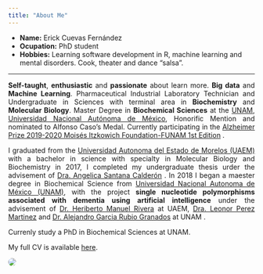 ```yaml
---
title: "About Me"
---
```


- __Name:__ Erick Cuevas Fernández
- __Ocupation:__ PhD student
- __Hobbies:__ Learning software development in R, machine learning and mental disorders. Cook, theater and dance "salsa".

***
<p style='text-align: justify;'> **Self-taught**, **enthusiastic** and **passionate** about learn more. **Big data** and **Machine Learning**. Pharmaceutical Industrial Laboratory Technician and Undergraduate in Sciences with terminal area in **Biochemistry** and **Molecular Biology**. Master Degree in **Biochemical Sciences** at the [UNAM, Universidad Nacional Autónoma de México](http://www.mdcbq.posgrado.unam.mx/), Honorific Mention and nominated to Alfonso Caso's Medal. Currently participating in the [Alzheimer Prize 2019-2020 Moisés Itzkowich Foundation-FUNAM 1st Edition](http://www.fundacionunam.org.mx/wp-content/uploads/2019/11/premio_alzheimer2020b.pdf) .</p> 


<p style='text-align: justify;'> I graduated from the [Universidad Autonoma del Estado de Morelos (UAEM)](http://www.cidc.uaem.mx) with a bachelor in science with specialty in Molecular Biology and Biochemistry in 2017, I completed my undergraduate thesis urder the advisement of [Dra. Angelica Santana Calderón](http://www.cidc.uaem.mx/angelicasantana/) . In 2018 I began a maester degree in Biochemical Science from  [Universidad Nacional Autonoma de México (UNAM)](http://www.mdcbq.posgrado.unam.mx/), with the project **single nucleotide polymorphisms associated with dementia using artificial intelligence** under the advisement of [Dr. Heriberto Manuel Rivera](https://www.uaem.mx/organizacion-institucional/uploads/facultades/medicina/files/Dr.HeribertoManuelRivera.pdf) at UAEM, [Dra. Leonor Perez Martinez](http://www.ibt.unam.mx/server/PRG.base?tipo:doc,dir:PRG.curriculum,par:leonor) and [Dr. Alejandro Garcia Rubio Granados](http://www.ibt.unam.mx/server/PRG.base?tipo:doc,dir:PRG.curriculum,par:alejandro) at UNAM .</p> 
Currenly study a PhD in Biochemical Sciences at UNAM.

My full CV is available [here](files/CV_2019.pdf).

<img src="images/erick2.jpg" align="bottom" style="border-radius: 50%"/>
      

